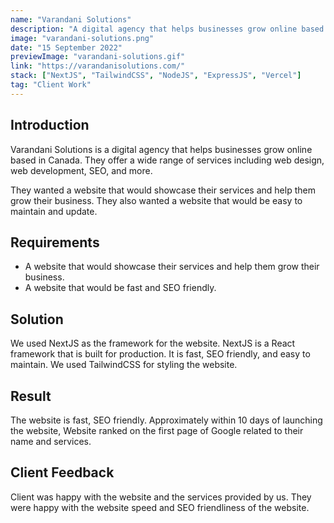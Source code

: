 ```yaml
---
name: "Varandani Solutions"
description: "A digital agency that helps businesses grow online based in Canada"
image: "varandani-solutions.png"
date: "15 September 2022"
previewImage: "varandani-solutions.gif"
link: "https://varandanisolutions.com/"
stack: ["NextJS", "TailwindCSS", "NodeJS", "ExpressJS", "Vercel"]
tag: "Client Work"
---
```


## Introduction

Varandani Solutions is a digital agency that helps businesses grow online based in Canada. They offer a wide range of services including web design, web development, SEO, and more.

They wanted a website that would showcase their services and help them grow their business. They also wanted a website that would be easy to maintain and update.

## Requirements

- A website that would showcase their services and help them grow their business.
- A website that would be fast and SEO friendly.

## Solution

We used NextJS as the framework for the website. NextJS is a React framework that is built for production. It is fast, SEO friendly, and easy to maintain. We used TailwindCSS for styling the website.

## Result

The website is fast, SEO friendly. Approximately within 10 days of launching the website, Website ranked on the first page of Google related to their name and services.

## Client Feedback

Client was happy with the website and the services provided by us. They were happy with the website speed and SEO friendliness of the website.
